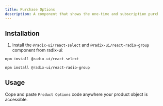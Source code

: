 ```yaml
---
title: Purchase Options
description: A component that shows the one-time and subscription purchase options.
---
```


<ComponentExample src="/components/examples/purchase-options/demo.tsx">
  <PurchaseOptionsDemo />
</ComponentExample>

## Installation

1. Install the `@radix-ui/react-select` and `@radix-ui/react-radio-group` component from radix-ui:

```bash
npm install @radix-ui/react-select
```

```bash
npm install @radix-ui/react-radio-group
```

## Usage

Cope and paste `Product Options` code anywhere your product object is accessible.